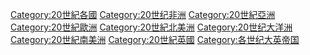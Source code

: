 [[Category:20世紀各國|Category:20世紀各國]]
[[Category:20世纪非洲|Category:20世纪非洲]]
[[Category:20世紀亞洲|Category:20世紀亞洲]]
[[Category:20世紀歐洲|Category:20世紀歐洲]]
[[Category:20世紀北美洲|Category:20世紀北美洲]]
[[Category:20世纪大洋洲|Category:20世纪大洋洲]]
[[Category:20世紀南美洲|Category:20世紀南美洲]]
[[Category:20世紀英國|Category:20世紀英國]]
[[Category:各世纪大英帝国|Category:各世纪大英帝国]]